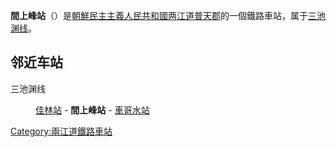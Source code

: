 {{unreferenced|time=2015-03-04T14:00:26+00:00}}
{{朝鮮半島車站資訊
|公司色 = blue
|文字色 = 
|站名 = 間上峰站
|圖片 = 
|pxl = 
|圖片說明 =
|前一站 = [[佳林站|佳林]]
|前一站距離 = 
|後一站距離 = 
|後一站 = [[車哥水站|車哥水]]
|所屬路線 = [[三池渊线|三池渊线]]
|距離 = 
|起點站 = [[渭渊站|渭渊]]
|諺文 = 간상봉역
|朝鮮漢字 = 간상봉驛
|文觀部式 = 
|馬-賴式 = Kansangbong-yŏk
|副站名 = 
|車站編號 = 
|停站路線數 = 
|所屬公司 = [[朝鮮民主主義人民共和國鐵道省|朝鮮民主主義人民共和國鐵道省]]
|所在地 =[[两江道|两江道]][[普天郡|普天郡]]
|車站構造 = 地面车站
|月台配置 = 
|啟用年月日 =
|廢站年月日 = 
|上下車人次 = 
|統計年度 = 
|轉車 = 
|備註 = 
|全寬備註 = 
}}

'''間上峰站'''（{{lang-ko|간상봉역}}）是[[朝鮮民主主義人民共和國|朝鮮民主主義人民共和國]][[两江道|两江道]][[普天郡|普天郡]]的一個鐵路車站，属于[[三池渊线|三池渊线]]。

==邻近车站==
三池渊线
:[[佳林站|佳林站]] - '''間上峰站''' - [[車哥水站|車哥水站]]

{{朝鲜铁路小作品}}

{{三池渊线}}

[[Category:兩江道鐵路車站|Category:兩江道鐵路車站]]